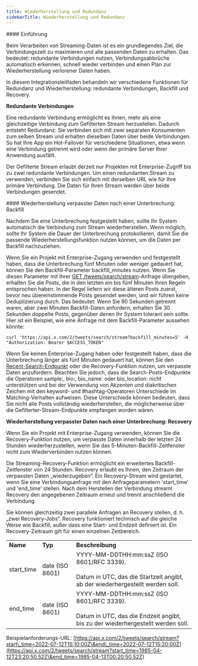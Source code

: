 ```yaml
---
title: Wiederherstellung und Redundanz
sidebarTitle: Wiederherstellung und Redundanz
---
```


<div id="introduction">
  #### Einführung
</div>

Beim Verarbeiten von Streaming-Daten ist es ein grundlegendes Ziel, die Verbindungszeit zu maximieren und alle passenden Daten zu erhalten. Das bedeutet: redundante Verbindungen nutzen, Verbindungsabbrüche automatisch erkennen, schnell wieder verbinden und einen Plan zur Wiederherstellung verlorener Daten haben.

In diesem Integrationsleitfaden behandeln wir verschiedene Funktionen für Redundanz und Wiederherstellung: redundante Verbindungen, Backfill und Recovery.
 

**Redundante Verbindungen**

Eine redundante Verbindung ermöglicht es Ihnen, mehr als eine gleichzeitige Verbindung zum Gefilterten Stream herzustellen. Dadurch entsteht Redundanz: Sie verbinden sich mit zwei separaten Konsumenten zum selben Stream und erhalten dieselben Daten über beide Verbindungen. So hat Ihre App ein Hot-Failover für verschiedene Situationen, etwa wenn eine Verbindung getrennt wird oder wenn der primäre Server Ihrer Anwendung ausfällt.

Der Gefilterte Stream erlaubt derzeit nur Projekten mit Enterprise-Zugriff bis zu zwei redundante Verbindungen. Um einen redundanten Stream zu verwenden, verbinden Sie sich einfach mit derselben URL wie für Ihre primäre Verbindung. Die Daten für Ihren Stream werden über beide Verbindungen gesendet.

<div id="recovering-missed-data-after-a-disconnection-backfill">
  #### Wiederherstellung verpasster Daten nach einer Unterbrechung: Backfill
</div>

Nachdem Sie eine Unterbrechung festgestellt haben, sollte Ihr System automatisch die Verbindung zum Stream wiederherstellen. Wenn möglich, sollte Ihr System die Dauer der Unterbrechung protokollieren, damit Sie die passende Wiederherstellungsfunktion nutzen können, um die Daten per Backfill nachzuziehen.

Wenn Sie ein Projekt mit Enterprise-Zugang verwenden und festgestellt haben, dass die Unterbrechung fünf Minuten oder weniger gedauert hat, können Sie den Backfill-Parameter backfill\_minutes nutzen. Wenn Sie diesen Parameter mit Ihrer [GET /tweets/search/stream](/de/x-api/posts/filtered-stream#get-2-tweets-search-stream)-Anfrage übergeben, erhalten Sie die Posts, die in den letzten ein bis fünf Minuten Ihren Regeln entsprochen haben. In der Regel liefern wir diese älteren Posts zuerst, bevor neu übereinstimmende Posts gesendet werden, und wir führen keine Deduplizierung durch. Das bedeutet: Wenn Sie 90 Sekunden getrennt waren, aber zwei Minuten Backfill-Daten anfordern, erhalten Sie 30 Sekunden doppelte Posts, gegenüber denen Ihr System tolerant sein sollte. Hier ist ein Beispiel, wie eine Anfrage mit dem Backfill-Parameter aussehen könnte:

`curl 'https://api.x.com/2/tweets/search/stream?backfill_minutes=5' -H "Authorization: Bearer $ACCESS_TOKEN"`

Wenn Sie keinen Enterprise-Zugang haben oder festgestellt haben, dass die Unterbrechung länger als fünf Minuten gedauert hat, können Sie den [Recent-Search-Endpunkt](/de/x-api/posts/search/introduction) oder die Recovery-Funktion nutzen, um verpasste Daten anzufordern. Beachten Sie jedoch, dass die Search-Posts-Endpunkte die Operatoren sample:, bio:, bio\_name: oder bio\_location: nicht unterstützen und bei der Verwendung von Akzenten und diakritischen Zeichen mit den keyword- und #hashtag-Operatoren Unterschiede im Matching-Verhalten aufweisen. Diese Unterschiede können bedeuten, dass Sie nicht alle Posts vollständig wiederherstellen, die möglicherweise über die Gefilterter-Stream-Endpunkte empfangen worden wären.

**Wiederherstellung verpasster Daten nach einer Unterbrechung: Recovery**

Wenn Sie ein Projekt mit Enterprise-Zugang verwenden, können Sie die Recovery-Funktion nutzen, um verpasste Daten innerhalb der letzten 24 Stunden wiederherzustellen, wenn Sie das 5-Minuten-Backfill-Zeitfenster nicht zum Wiederverbinden nutzen können.

Die Streaming-Recovery-Funktion ermöglicht ein erweitertes Backfill-Zeitfenster von 24 Stunden. Recovery erlaubt es Ihnen, den Zeitraum der verpassten Daten „wiederzugeben“. Ein Recovery-Stream wird gestartet, wenn Sie eine Verbindungsanfrage mit den Anfrageparametern 'start\_time' und 'end\_time' stellen. Nach dem Herstellen der Verbindung streamt Recovery den angegebenen Zeitraum erneut und trennt anschließend die Verbindung.

Sie können gleichzeitig zwei parallele Anfragen an Recovery stellen, d. h. „zwei Recovery-Jobs“. Recovery funktioniert technisch auf die gleiche Weise wie Backfill, außer dass eine Start- und Endzeit definiert ist. Ein Recovery-Zeitraum gilt für einen einzelnen Zeitbereich.

|     |     |     |
| :--- | :--- | :--- |
| **Name** | **Typ** | **Beschreibung** |
| start\_time | date (ISO 8601) | YYYY-MM-DDTHH:mm:ssZ (ISO 8601/RFC 3339).<br /><br />Datum in UTC, das die Startzeit angibt, ab der wiederhergestellt werden soll. |
| end\_time | date (ISO 8601) | YYYY-MM-DDTHH:mm:ssZ (ISO 8601/RFC 3339).<br /><br />Datum in UTC, das die Endzeit angibt, bis zu der wiederhergestellt werden soll. |

Beispielanforderungs-URL: [https://api.x.com/2/tweets/search/stream?start\_time=2022-07-12T15:10:00Z\&end\_time=2022-07-12T15:20:00Z](https://api.x.com/2/tweets/search/stream?start_time=1985-04-12T23:20:50.52Z\&end_time=1985-04-13T00:20:50.52Z)